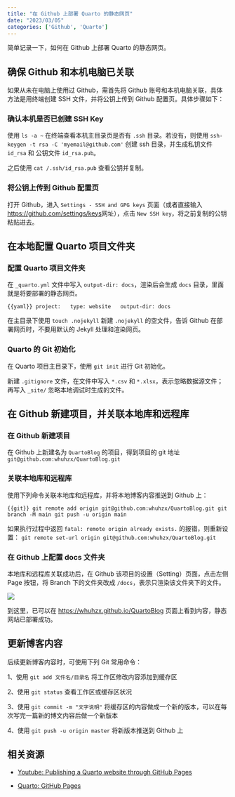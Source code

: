 ```yaml
---
title: "在 Github 上部署 Quarto 的静态网页"
date: "2023/03/05"
categories: ['Github', 'Quarto']
---
```


简单记录一下，如何在 Github 上部署 Quarto 的静态网页。


## 确保 Github 和本机电脑已关联

如果从未在电脑上使用过 Github，需首先将 Github 账号和本机电脑关联，具体方法是用终端创建 SSH 文件，并将公钥上传到 Github 配置页。具体步骤如下：

### 确认本机是否已创建 SSH Key

使用 `ls -a ~` 在终端查看本机主目录页是否有 `.ssh` 目录。若没有，则使用 `ssh-keygen -t rsa -C 'myemail@github.com'` 创建 ssh 目录，并生成私钥文件 `id_rsa` 和 公钥文件 `id_rsa.pub`。

之后使用 `cat /.ssh/id_rsa.pub` 查看公钥并复制。

### 将公钥上传到 Github 配置页

打开 Github，进入 `Settings - SSH and GPG keys` 页面（或者直接输入 <https://github.com/settings/keys>网址），点击 `New SSH key`，将之前复制的公钥粘贴进去。


## 在本地配置 Quarto 项目文件夹

### 配置 Quarto 项目文件夹

在 `_quarto.yml` 文件中写入 `output-dir: docs`，渲染后会生成 `docs` 目录，里面就是将要部署的静态网页。

```{{yaml}}
project:
  type: website
  output-dir: docs
```

在主目录下使用 `touch .nojekyll` 新建 `.nojekyll` 的空文件，告诉 Github 在部署网页时，不要用默认的 Jekyll 处理和渲染网页。

### Quarto 的 Git 初始化

在 Quarto 项目主目录下，使用 `git init` 进行 Git 初始化。

新建 `.gitignore` 文件，在文件中写入 `*.csv` 和 `*.xlsx`，表示忽略数据源文件；再写入 `_site/` 忽略本地调试时生成的文件。


## 在 Github 新建项目，并关联本地库和远程库

### 在 Github 新建项目

在 Github 上新建名为 `QuartoBlog` 的项目，得到项目的 git 地址 `git@github.com:whuhzx/QuartoBlog.git`

### 关联本地库和远程库

使用下列命令关联本地库和远程库，并将本地博客内容推送到 Github 上：

```{{git}}
git remote add origin git@github.com:whuhzx/QuartoBlog.git
git branch -M main
git push -u origin main
```

如果执行过程中返回 `fatal: remote origin already exists.` 的报错，则重新设置： `git remote set-url origin git@github.com:whuhzx/QuartoBlog.git`

### 在 Github 上配置 docs 文件夹

本地库和远程库关联成功后，在 Github 该项目的设置（Setting）页面，点击左侧 Page 按钮，将 Branch 下的文件夹改成 `/docs`，表示只渲染该文件夹下的文件。

![](build-github-pages.png)

到这里，已可以在 [https://whuhzx.github.io/QuartoBlog](https://whuhzx.github.io/QuartoBlog/) 页面上看到内容，静态网站已部署成功。


## 更新博客内容

后续更新博客内容时，可使用下列 Git 常用命令：

1、使用 `git add 文件名/目录名` 将工作区修改内容添加到缓存区

2、使用 `git status` 查看工作区或缓存区状况

3、使用 `git commit -m "文字说明"` 将缓存区的内容做成一个新的版本，可以在每次写完一篇新的博文内容后做一个新版本

4、使用 `git push -u origin master` 将新版本推送到 Github 上


## 相关资源

- [Youtube: Publishing a Quarto website through GitHub Pages](https://www.youtube.com/watch?v=uimdXPZc40I&list=PLkrJrLs7xfbXcEKhTCKRSr2VXH4yiBeXo&index=6)

- [Quarto: GitHub Pages](https://quarto.org/docs/publishing/github-pages.html)